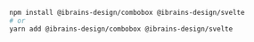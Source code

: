 ```bash
npm install @ibrains-design/combobox @ibrains-design/svelte
# or
yarn add @ibrains-design/combobox @ibrains-design/svelte
```
